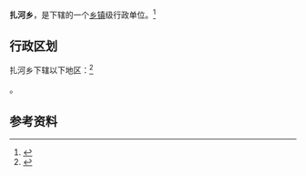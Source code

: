{{中国乡级行政区|63/27/24/201/000}}

'''扎河乡'''，是{{PRC admin/fullname|63/27/24/201/000|3}}下辖的一个[[乡镇|乡镇]]级行政单位。<ref>{{PRC admin/ref sgc|{{PRC admin/parent|63/27/24/201/000}}}}</ref>

== 行政区划 ==

扎河乡下辖以下地区：<ref>{{PRC admin/ref sgc|63/27/24/201/000}}</ref>

{{PRC admin/children|63/27/24/201/000}}。

== 参考资料 ==

{{reflist}}

{{行政区划小作品}}
{{PRC admin/navcat|63/27/24/201/000}}